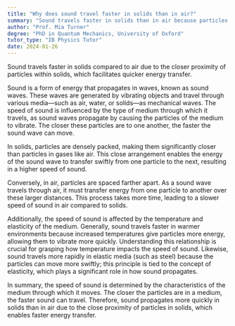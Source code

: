 ```yaml
---
title: "Why does sound travel faster in solids than in air?"
summary: "Sound travels faster in solids than in air because particles in solids are closer together, allowing quicker energy transfer."
author: "Prof. Mia Turner"
degree: "PhD in Quantum Mechanics, University of Oxford"
tutor_type: "IB Physics Tutor"
date: 2024-01-26
---
```


Sound travels faster in solids compared to air due to the closer proximity of particles within solids, which facilitates quicker energy transfer.

Sound is a form of energy that propagates in waves, known as sound waves. These waves are generated by vibrating objects and travel through various media—such as air, water, or solids—as mechanical waves. The speed of sound is influenced by the type of medium through which it travels, as sound waves propagate by causing the particles of the medium to vibrate. The closer these particles are to one another, the faster the sound wave can move.

In solids, particles are densely packed, making them significantly closer than particles in gases like air. This close arrangement enables the energy of the sound wave to transfer swiftly from one particle to the next, resulting in a higher speed of sound.

Conversely, in air, particles are spaced farther apart. As a sound wave travels through air, it must transfer energy from one particle to another over these larger distances. This process takes more time, leading to a slower speed of sound in air compared to solids.

Additionally, the speed of sound is affected by the temperature and elasticity of the medium. Generally, sound travels faster in warmer environments because increased temperatures give particles more energy, allowing them to vibrate more quickly. Understanding this relationship is crucial for grasping how temperature impacts the speed of sound. Likewise, sound travels more rapidly in elastic media (such as steel) because the particles can move more swiftly; this principle is tied to the concept of elasticity, which plays a significant role in how sound propagates.

In summary, the speed of sound is determined by the characteristics of the medium through which it moves. The closer the particles are in a medium, the faster sound can travel. Therefore, sound propagates more quickly in solids than in air due to the close proximity of particles in solids, which enables faster energy transfer.
    